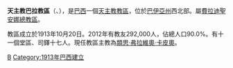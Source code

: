 {{Infobox Roman Catholic diocese
|name=巴拉
|jurisdiction=教區
|latin = Dioecesis Barrensis
|image =
|caption =
|location = [[巴西|巴西]]
|territory = [[巴伊亞州|巴伊亞州]]西北部
|population = 292,000
|rite = [[罗马礼|罗马礼]]
|patron = 
|province = 費拉迪聖安娜
|established = 1913年
|cathedral =  聖方濟五傷主教座堂 
|co-cathedral =
|leadership = 主教
|website =
|patriarch= 
|metropolitan = 
|ordinary = 類思·弗拉維奧·卡皮奧
|coadjutor archbishop =
|coadjutor bishop =
|auxiliary =
|emeritus =
}}
'''天主教巴拉教區'''（{{lang-la|Dioecesis Barrensis}}、{{lang-pt|Diocese de Barra}}），是[[巴西|巴西]]一個[[天主教|天主教]][[教區|教區]]，位於[[巴伊亞州|巴伊亞州]]西北部。屬[[天主教費拉迪聖安娜總教區|費拉迪聖安娜總教區]]。

教區成立於1913年10月20日。2012年有教友292,000人，佔總人口90.0%。有十一個堂區、司鐸十七人。現任教區主教為[[類思·弗拉維奧·卡皮奧|類思·弗拉維奧·卡皮奧]]。

[[Category:巴西天主教教區|B]]
[[Category:1913年巴西建立|Category:1913年巴西建立]]